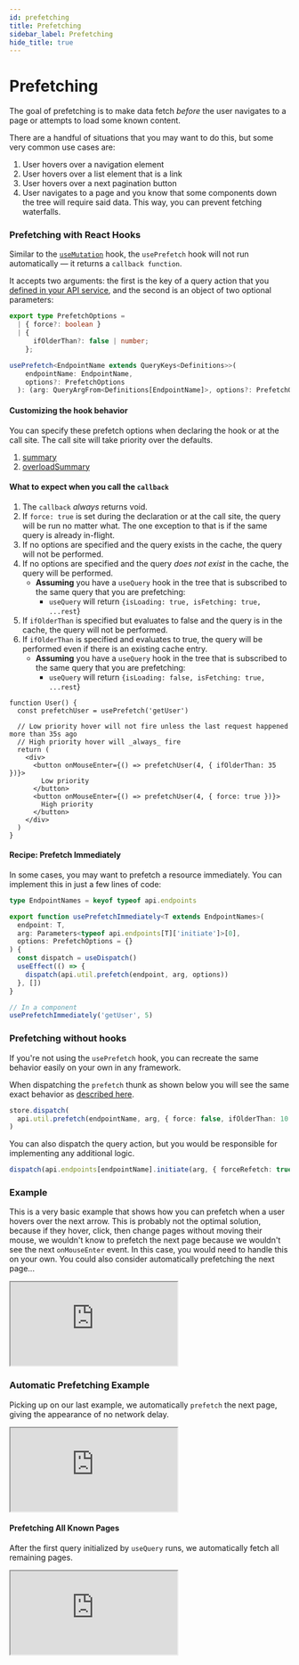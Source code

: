 ```yaml
---
id: prefetching
title: Prefetching
sidebar_label: Prefetching
hide_title: true
---
```


# Prefetching

The goal of prefetching is to make data fetch _before_ the user navigates to a page or attempts to load some known content.

There are a handful of situations that you may want to do this, but some very common use cases are:

1. User hovers over a navigation element
2. User hovers over a list element that is a link
3. User hovers over a next pagination button
4. User navigates to a page and you know that some components down the tree will require said data. This way, you can prevent fetching waterfalls.

### Prefetching with React Hooks

Similar to the [`useMutation`](./mutations) hook, the `usePrefetch` hook will not run automatically — it returns a `callback function`.

It accepts two arguments: the first is the key of a query action that you [defined in your API service](../api/createApi#endpoints), and the second is an object of two optional parameters:

```ts title="usePrefetch Signature" no-transpile
export type PrefetchOptions =
  | { force?: boolean }
  | {
      ifOlderThan?: false | number;
    };

usePrefetch<EndpointName extends QueryKeys<Definitions>>(
    endpointName: EndpointName,
    options?: PrefetchOptions
  ): (arg: QueryArgFrom<Definitions[EndpointName]>, options?: PrefetchOptions) => void;
```

#### Customizing the hook behavior

You can specify these prefetch options when declaring the hook or at the call site. The call site will take priority over the defaults.

1. [summary](docblock://query/core/module.ts?token=PrefetchOptions)
2. [overloadSummary](docblock://query/core/module.ts?token=PrefetchOptions)

#### What to expect when you call the `callback`

1. The `callback` _always_ returns void.
2. If `force: true` is set during the declaration or at the call site, the query will be run no matter what. The one exception to that is if the same query is already in-flight.
3. If no options are specified and the query exists in the cache, the query will not be performed.
4. If no options are specified and the query _does not exist_ in the cache, the query will be performed.
   - **Assuming** you have a `useQuery` hook in the tree that is subscribed to the same query that you are prefetching:
     - `useQuery` will return `{isLoading: true, isFetching: true, ...rest`}
5. If `ifOlderThan` is specified but evaluates to false and the query is in the cache, the query will not be performed.
6. If `ifOlderThan` is specified and evaluates to true, the query will be performed even if there is an existing cache entry.
   - **Assuming** you have a `useQuery` hook in the tree that is subscribed to the same query that you are prefetching:
     - `useQuery` will return `{isLoading: false, isFetching: true, ...rest`}

```tsx title="usePrefetch Example"
function User() {
  const prefetchUser = usePrefetch('getUser')

  // Low priority hover will not fire unless the last request happened more than 35s ago
  // High priority hover will _always_ fire
  return (
    <div>
      <button onMouseEnter={() => prefetchUser(4, { ifOlderThan: 35 })}>
        Low priority
      </button>
      <button onMouseEnter={() => prefetchUser(4, { force: true })}>
        High priority
      </button>
    </div>
  )
}
```

#### Recipe: Prefetch Immediately

In some cases, you may want to prefetch a resource immediately. You can implement this in just a few lines of code:

```ts title="hooks/usePrefetchImmediately.ts" no-transpile
type EndpointNames = keyof typeof api.endpoints

export function usePrefetchImmediately<T extends EndpointNames>(
  endpoint: T,
  arg: Parameters<typeof api.endpoints[T]['initiate']>[0],
  options: PrefetchOptions = {}
) {
  const dispatch = useDispatch()
  useEffect(() => {
    dispatch(api.util.prefetch(endpoint, arg, options))
  }, [])
}

// In a component
usePrefetchImmediately('getUser', 5)
```

### Prefetching without hooks

If you're not using the `usePrefetch` hook, you can recreate the same behavior easily on your own in any framework.

When dispatching the `prefetch` thunk as shown below you will see the same exact behavior as [described here](#what-to-expect-when-you-call-the-callback).

```ts title="Non-hook prefetching example" no-transpile
store.dispatch(
  api.util.prefetch(endpointName, arg, { force: false, ifOlderThan: 10 })
)
```

You can also dispatch the query action, but you would be responsible for implementing any additional logic.

```ts title="Alternate method of manual prefetching" no-transpile
dispatch(api.endpoints[endpointName].initiate(arg, { forceRefetch: true }))
```

### Example

This is a very basic example that shows how you can prefetch when a user hovers over the next arrow. This is probably not the optimal solution, because if they hover, click, then change pages without moving their mouse, we wouldn't know to prefetch the next page because we wouldn't see the next `onMouseEnter` event. In this case, you would need to handle this on your own. You could also consider automatically prefetching the next page...

<iframe
  src="https://codesandbox.io/embed/github/reduxjs/redux-toolkit/tree/feature/v1.6-integration/examples/query/react/prefetching?fontsize=12&hidenavigation=1&theme=dark"
  style={{
    width: '100%',
    height: '600px',
    border: 0,
    borderRadius: '4px',
    overflow: 'hidden',
  }}
  title="RTK Query - Prefetching Example"
  allow="geolocation; microphone; camera; midi; vr; accelerometer; gyroscope; payment; ambient-light-sensor; encrypted-media; usb"
  sandbox="allow-modals allow-forms allow-popups allow-scripts allow-same-origin"
></iframe>

### Automatic Prefetching Example

Picking up on our last example, we automatically `prefetch` the next page, giving the appearance of no network delay.

<iframe
  src="https://codesandbox.io/embed/github/reduxjs/redux-toolkit/tree/feature/v1.6-integration/examples/query/react/prefetching-automatic?fontsize=12&hidenavigation=1&theme=dark"
  style={{
    width: '100%',
    height: '600px',
    border: 0,
    borderRadius: '4px',
    overflow: 'hidden',
  }}
  title="RTK Query - Automatic Prefetching Example (on hover)"
  allow="geolocation; microphone; camera; midi; vr; accelerometer; gyroscope; payment; ambient-light-sensor; encrypted-media; usb"
  sandbox="allow-modals allow-forms allow-popups allow-scripts allow-same-origin"
></iframe>

#### Prefetching All Known Pages

After the first query initialized by `useQuery` runs, we automatically fetch all remaining pages.

<iframe
  src="https://codesandbox.io/embed/github/reduxjs/redux-toolkit/tree/feature/v1.6-integration/examples/query/react/prefetching-automatic-waterfall?fontsize=12&hidenavigation=1&theme=dark&module=%2Fsrc%2Ffeatures%2Fposts%2FPostsManager.tsx"
  style={{
    width: '100%',
    height: '600px',
    border: 0,
    borderRadius: '4px',
    overflow: 'hidden',
  }}
  title="RTK Query - Automatic Prefetching Waterfall Example"
  allow="geolocation; microphone; camera; midi; vr; accelerometer; gyroscope; payment; ambient-light-sensor; encrypted-media; usb"
  sandbox="allow-modals allow-forms allow-popups allow-scripts allow-same-origin"
></iframe>
